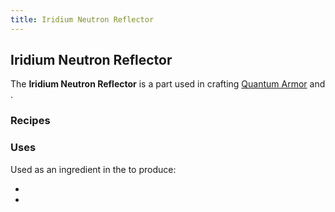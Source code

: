 ```yaml
---
title: Iridium Neutron Reflector
---
```


<ItemImage file="Iridium_Neutron_Reflector" alt="Iridium Neutron Reflector" size="200" />

## Iridium Neutron Reflector

The **Iridium Neutron Reflector** is a part used in crafting [Quantum Armor](/docs/items/armor/quantum_armor) and <McItem slug="techreborn:Fusion_Coil" />.

### Recipes

<CraftingTable recipe="input techreborn:Thick_Neutron_Reflector techreborn:Thick_Neutron_Reflector techreborn:Thick_Neutron_Reflector input techreborn:Thick_Neutron_Reflector techreborn:Iridium_Ingot techreborn:Thick_Neutron_Reflector input techreborn:Thick_Neutron_Reflector techreborn:Thick_Neutron_Reflector techreborn:Thick_Neutron_Reflector output techreborn:data_storage_chip"/>

### Uses

Used as an ingredient in the <McItem slug="minecraft:crafting_table" /> to produce:

- <McItem slug="techreborn:Fusion_Coil"/>
- <McItem slug="techreborn:quantum_chestplate"/>